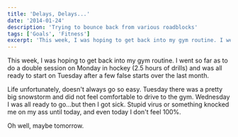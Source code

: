 ```yaml
---
title: 'Delays, Delays...'
date: '2014-01-24'
description: 'Trying to bounce back from various roadblocks'
tags: ['Goals', 'Fitness']
excerpt: 'This week, I was hoping to get back into my gym routine. I went so far as to do a double session on Monday in hockey (2.5 hours of drills) and was all ready to start on Tuesday after a few false starts over the last month.'
---
```


This week, I was hoping to get back into my gym routine. I went so far as to do a double session on Monday in hockey (2.5 hours of drills) and was all ready to start on Tuesday after a few false starts over the last month.

Life unfortunately, doesn't always go so easy. Tuesday there was a pretty big snowstorm and did not feel comfortable to drive to the gym. Wednesday I was all ready to go…but then I got sick. Stupid virus or something knocked me on my ass until today, and even today I don't feel 100%.

Oh well, maybe tomorrow.
